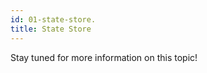 ```yaml
---
id: 01-state-store.
title: State Store
---
```



Stay tuned for more information on this topic!

[//]: # (State store &#40;raw/hooks&#41;)
[//]: # (- introduction- a central source of truth, core parts working with store, exposed to use by SDKs &#40;React/RN/Angular, or React bindings&#41;.)
[//]: # (- Code examples- what does the integ. gain from code &#40;with hooks/raw&#41;)
